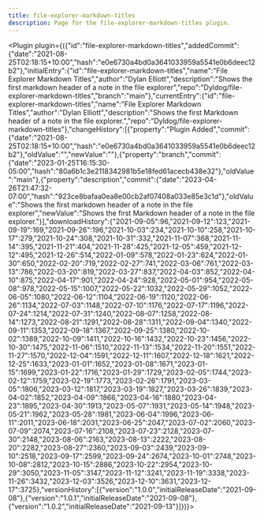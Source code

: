 ---
title: file-explorer-markdown-titles
description: Page for the file-explorer-markdown-titles plugin.
---


<Plugin plugin={({"id":"file-explorer-markdown-titles","addedCommit":{"date":"2021-08-25T02:18:15+10:00","hash":"e0e6730a4bd0a3641033959a5541e0b6deec12b2"},"initialEntry":{"id":"file-explorer-markdown-titles","name":"File Explorer Markdown Titles","author":"Dylan Elliott","description":"Shows the first markdown header of a note in the file explorer","repo":"Dyldog/file-explorer-markdown-titles","branch":"main"},"currentEntry":{"id":"file-explorer-markdown-titles","name":"File Explorer Markdown Titles","author":"Dylan Elliott","description":"Shows the first Markdown header of a note in the file explorer.","repo":"Dyldog/file-explorer-markdown-titles"},"changeHistory":[{"property":"Plugin Added","commit":{"date":"2021-08-25T02:18:15+10:00","hash":"e0e6730a4bd0a3641033959a5541e0b6deec12b2"},"oldValue":"","newValue":""},{"property":"branch","commit":{"date":"2023-01-25T16:15:30-05:00","hash":"80a6b1c3e2118342981b5e18fed61acecb438e32"},"oldValue":"main"},{"property":"description","commit":{"date":"2023-04-26T21:47:32-07:00","hash":"923ce8bafaa0ea8e00cb2af07408a033e85e3c1d"},"oldValue":"Shows the first markdown header of a note in the file explorer","newValue":"Shows the first Markdown header of a note in the file explorer."}],"downloadHistory":{"2021-09-05":96,"2021-09-12":123,"2021-09-19":169,"2021-09-26":196,"2021-10-03":234,"2021-10-10":258,"2021-10-17":279,"2021-10-24":308,"2021-10-31":332,"2021-11-07":368,"2021-11-14":395,"2021-11-21":404,"2021-11-28":425,"2021-12-05":459,"2021-12-12":495,"2021-12-26":514,"2022-01-09":578,"2022-01-23":624,"2022-01-30":650,"2022-02-20":719,"2022-02-27":741,"2022-03-06":761,"2022-03-13":786,"2022-03-20":819,"2022-03-27":837,"2022-04-03":852,"2022-04-10":875,"2022-04-17":901,"2022-04-24":928,"2022-05-01":954,"2022-05-08":978,"2022-05-15":1007,"2022-05-22":1032,"2022-05-29":1052,"2022-06-05":1080,"2022-06-12":1104,"2022-06-19":1120,"2022-06-26":1134,"2022-07-03":1148,"2022-07-10":1176,"2022-07-17":1196,"2022-07-24":1214,"2022-07-31":1240,"2022-08-07":1258,"2022-08-14":1273,"2022-08-21":1291,"2022-08-28":1311,"2022-09-04":1340,"2022-09-11":1353,"2022-09-18":1367,"2022-09-25":1380,"2022-10-02":1389,"2022-10-09":1411,"2022-10-16":1432,"2022-10-23":1456,"2022-10-30":1475,"2022-11-06":1510,"2022-11-13":1534,"2022-11-20":1551,"2022-11-27":1570,"2022-12-04":1591,"2022-12-11":1607,"2022-12-18":1621,"2022-12-25":1633,"2023-01-01":1652,"2023-01-08":1671,"2023-01-15":1699,"2023-01-22":1716,"2023-01-29":1729,"2023-02-05":1744,"2023-02-12":1759,"2023-02-19":1773,"2023-02-26":1791,"2023-03-05":1806,"2023-03-12":1817,"2023-03-19":1827,"2023-03-26":1839,"2023-04-02":1852,"2023-04-09":1866,"2023-04-16":1880,"2023-04-23":1895,"2023-04-30":1913,"2023-05-07":1931,"2023-05-14":1948,"2023-05-21":1962,"2023-05-28":1981,"2023-06-04":1996,"2023-06-11":2011,"2023-06-18":2031,"2023-06-25":2047,"2023-07-02":2060,"2023-07-09":2074,"2023-07-16":2108,"2023-07-23":2128,"2023-07-30":2148,"2023-08-06":2163,"2023-08-13":2222,"2023-08-20":2282,"2023-08-27":2360,"2023-09-03":2439,"2023-09-10":2518,"2023-09-17":2599,"2023-09-24":2674,"2023-10-01":2748,"2023-10-08":2812,"2023-10-15":2886,"2023-10-22":2954,"2023-10-29":3050,"2023-11-05":3147,"2023-11-12":3241,"2023-11-19":3338,"2023-11-26":3432,"2023-12-03":3526,"2023-12-10":3631,"2023-12-17":3725},"versionHistory":[{"version":"1.0.0","initialReleaseDate":"2021-09-08"},{"version":"1.0.1","initialReleaseDate":"2021-09-08"},{"version":"1.0.2","initialReleaseDate":"2021-09-13"}]})}></Plugin>